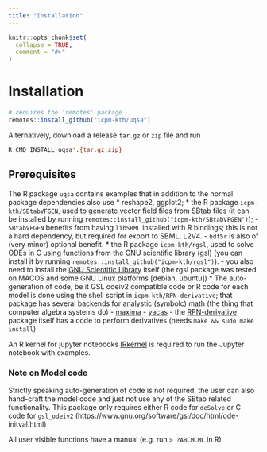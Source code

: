 ```yaml
---
title: "Installation"
---
```


```r
knitr::opts_chunk$set(
  collapse = TRUE,
  comment = "#>"
)
```


# Installation

```r
# requires the 'remotes' package
remotes::install_github("icpm-kth/uqsa")
```

Alternatively, download a release `tar.gz` or `zip` file and run

```sh
R CMD INSTALL uqsa*.{tar.gz,zip}
```

## Prerequisites

The R package `uqsa` contains examples that in addition to the normal package dependencies also use
* reshape2, ggplot2;
* the R package `icpm-kth/SBtabVFGEN`, used to generate vector field files from SBtab files (it can be installed by running `remotes::install_github("icpm-kth/SBtabVFGEN")`); 
    - `SBtabVFGEN` benefits from having `libSBML` installed with R bindings; this is not a hard dependency, but required for export to SBML, L2V4.
    - `hdf5r` is also of (very minor) optional benefit.
* the R package `icpm-kth/rgsl`, used to solve ODEs in C using functions from the GNU scientific library (gsl) (you can install it by running `remotes::install_github("icpm-kth/rgsl")`).
    - you also need to install the [GNU Scientific Library](https://www.gnu.org/software/gsl/) itself (the rgsl package was tested on MACOS and some GNU Linux platforms [debian, ubuntu])
* The auto-generation of code, be it GSL odeiv2 compatible code or R code for each model is done using the shell script in `icpm-kth/RPN-derivative`; that package has several backends for analystic (symbolc) math (the thing that computer algebra systems do)
    - [maxima](https://maxima.sourceforge.io/)
    - [yacas](http://www.yacas.org/index.html)
    - the [RPN-derivative](icpm-kth/RPN-derivative) package itself has a code to perform derivatives (needs `make && sudo make install`)

An R kernel for jupyter notebooks [IRkernel](https://github.com/IRkernel/IRkernel) is required to run the Jupyter notebook with examples.

### Note on Model code

Strictly speaking auto-generation of code is not required, the user can also hand-craft the model code and just not use any of the SBtab related functionality. This package only requires either R code for `deSolve` or C code for `gsl_odeiv2` (https://www.gnu.org/software/gsl/doc/html/ode-initval.html)

All user visible functions have a manual (e.g. run `> ?ABCMCMC` in R)

